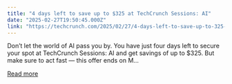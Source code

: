 ```yaml
---
title: "4 days left to save up to $325 at TechCrunch Sessions: AI"
date: "2025-02-27T19:50:45.000Z"
link: "https://techcrunch.com/2025/02/27/4-days-left-to-save-up-to-325-at-techcrunch-sessions-ai/"
---
```


Don&#8217;t let the world of AI pass you by. You have just four days left to secure your spot at TechCrunch Sessions: AI and get savings of up to $325. But make sure to act fast — this offer ends on M...

[Read more](https://techcrunch.com/2025/02/27/4-days-left-to-save-up-to-325-at-techcrunch-sessions-ai/)
